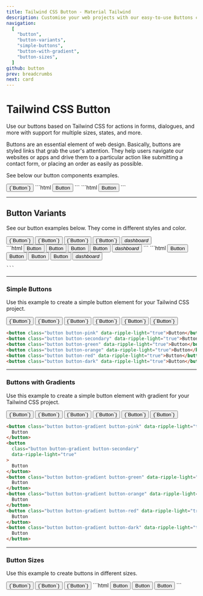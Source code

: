 ```yaml
---
title: Tailwind CSS Button - Material Tailwind
description: Customise your web projects with our easy-to-use Buttons component for Tailwind CSS using Material Design guidelines.
navigation:
  [
    "button",
    "button-variants",
    "simple-buttons",
    "button-with-gradient",
    "button-sizes",
  ]
github: button
prev: breadcrumbs
next: card
---
```


# Tailwind CSS Button

Use our buttons based on Tailwind CSS for actions in forms, dialogues, and more with support for multiple sizes, states, and more.

Buttons are an essential element of web design. Basically, buttons are styled links that grab the user's attention. They help users navigate our websites or apps and drive them to a particular action like submitting a contact form, or placing an order as easily as possible.

See below our button components examples.

<ComponentDemo id="button">
  <button className="button button-pink" data-ripple-light="true">
    {`Button`}
  </button>
</ComponentDemo>

<CodeTabs>
  <TabPanel value={1}>
    ```html
    <button class="button button-pink" data-ripple-light="true">
      Button
    </button>
    ```
  </TabPanel>
  <TabPanel value={2}>
    ```html
    <button
      class="relative inline-block cursor-pointer py-2.5 px-6 overflow-hidden rounded-lg bg-pink text-xs font-medium uppercase"
      data-ripple-light="true"
    >
      Button
    </button>
    ```
  </TabPanel>
</CodeTabs>

---

## Button Variants

See our button examples below. They come in different styles and color.

<ComponentDemo id="button-variants">
  <div className="flex items-center">
    <button className="button button-pink mr-3" data-ripple-light="true">
      {`Button`}
    </button>
    <button
      className="button button-gradient button-pink mr-3"
      data-ripple-light="true"
    >
      {`Button`}
    </button>
    <button
      className="button button-outlined button-pink mr-3"
      data-ripple-dark="true"
    >
      {`Button`}
    </button>
    <button
      className="button button-text button-pink mr-3"
      data-ripple-dark="true"
    >
      {`Button`}
    </button>
    <button class="button button-icon button-pink" data-ripple-light="true">
      <i class="material-icons">dashboard</i>
    </button>
  </div>
</ComponentDemo>

<CodeTabs>
  <TabPanel value={1}>
    ```html
    <button class="button button-pink mr-3" data-ripple-light="true">Button</button>
    <button
      class="button button-gradient button-pink mr-3"
      data-ripple-light="true"
    >
      Button
    </button>
    <button class="button button-outlined button-pink mr-3" data-ripple-dark="true">
      Button
    </button>
    <button class="button button-text button-pink mr-3" data-ripple-dark="true">
      Button
    </button>
    <button class="button button-icon button-pink" data-ripple-light="true">
      <i class="material-icons">dashboard</i>
    </button>
    ```
  </TabPanel>
  <TabPanel value={2}>
    ```html
    <button class="relative inline-block cursor-pointer py-2.5 px-6 overflow-hidden rounded-lg bg-pink text-xs font-medium uppercase mr-3" data-ripple-light="true">Button</button>
    <button
      class="button button-gradient button-pink mr-3"
      data-ripple-light="true"
    >
      Button
    </button>
    <button class="relative inline-block cursor-pointer py-2.5 px-6 overflow-hidden rounded-lg text-xs font-medium uppercase bg-transparent border border-pink-500 shadow-none text-pink-500 mr-3" data-ripple-dark="true">
      Button
    </button>
    <button class="relative inline-block cursor-pointer py-2.5 px-6 leading-[1.667] overflow-hidden rounded-lg transition-[all .15s ease-in] text-xs font-medium uppercase bg-transparent hover:bg-[#fce4ec] active:bg-[#f8bbd0] shadow-none text-pink-500 mr-3" data-ripple-dark="true">
      Button
    </button>
    <button className="relative inline-block cursor-pointer p-2.5 overflow-hidden rounded-lg bg-pink text-white" data-ripple-light="true">
      <i className="material-icons relative top-px text-base leading-none">dashboard</i>
    </button>

    ```
  </TabPanel>
</CodeTabs>

---

### Simple Buttons

Use this example to create a simple button element for your Tailwind CSS project.

<ComponentDemo id="simple-buttons">
  <div className="flex">
    <button className="button button-pink mr-3" data-ripple-light="true">
      {`Button`}
    </button>
    <button className="button button-secondary mr-3" data-ripple-light="true">
      {`Button`}
    </button>
    <button className="button button-green mr-3" data-ripple-light="true">
      {`Button`}
    </button>
    <button className="button button-orange mr-3" data-ripple-light="true">
      {`Button`}
    </button>
    <button className="button button-red mr-3" data-ripple-light="true">
      {`Button`}
    </button>
    <button className="button button-dark mr-3" data-ripple-light="true">
      {`Button`}
    </button>
  </div>
</ComponentDemo>

```html
<button class="button button-pink" data-ripple-light="true">Button</button>
<button class="button button-secondary" data-ripple-light="true">Button</button>
<button class="button button-green" data-ripple-light="true">Button</button>
<button class="button button-orange" data-ripple-light="true">Button</button>
<button class="button button-red" data-ripple-light="true">Button</button>
<button class="button button-dark" data-ripple-light="true">Button</button>
```

---

### Buttons with Gradients

Use this example to create a simple button element with gradient for your Tailwind CSS project.

<ComponentDemo id="buttons-with-gradient">
  <div className="flex">
    <button
      className="button button-gradient button-pink mr-3"
      data-ripple-light="true"
    >
      {`Button`}
    </button>
    <button
      className="button button-gradient button-secondary mr-3"
      data-ripple-light="true"
    >
      {`Button`}
    </button>
    <button
      className="button button-gradient button-green mr-3"
      data-ripple-light="true"
    >
      {`Button`}
    </button>
    <button
      className="button button-gradient button-orange mr-3"
      data-ripple-light="true"
    >
      {`Button`}
    </button>
    <button
      className="button button-gradient button-red mr-3"
      data-ripple-light="true"
    >
      {`Button`}
    </button>
    <button
      className="button button-gradient button-dark mr-3"
      data-ripple-light="true"
    >
      {`Button`}
    </button>
  </div>
</ComponentDemo>

```html
<button class="button button-gradient button-pink" data-ripple-light="true">
  Button
</button>
<button
  class="button button-gradient button-secondary"
  data-ripple-light="true"
>
  Button
</button>
<button class="button button-gradient button-green" data-ripple-light="true">
  Button
</button>
<button class="button button-gradient button-orange" data-ripple-light="true">
  Button
</button>
<button class="button button-gradient button-red" data-ripple-light="true">
  Button
</button>
<button class="button button-gradient button-dark" data-ripple-light="true">
  Button
</button>
```

---

### Button Sizes

Use this example to create buttons in different sizes.

<ComponentDemo id="buttons-with-gradient">
  <button
    className="button button-gradient button-pink button-sm mb-3"
    data-ripple-light="true"
  >
    {`Button`}
  </button>
  <button
    className="button button-gradient button-pink mb-3"
    data-ripple-light="true"
  >
    {`Button`}
  </button>
  <button
    className="button button-gradient button-pink button-lg mb-3"
    data-ripple-light="true"
  >
    {`Button`}
  </button>
</ComponentDemo>
```html
<button
  class="button button-gradient button-pink button-sm mb-3"
  data-ripple-light="true"
>
  Button
</button>
<button
  class="button button-gradient button-pink mb-3"
  data-ripple-light="true"
>
  Button
</button>
<button
  class="button button-gradient button-pink button-lg mb-3"
  data-ripple-light="true"
>
  Button
</button>
```
